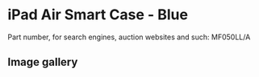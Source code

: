 
# iPad Air Smart Case - Blue

Part number, for search engines, auction websites and such: MF050LL/A

## Image gallery

<div style={{ width: "768px" }}>
  <GalleryComponent
    images={[
      {
        original: "/everysource/MF050.png",
        thumbnail: "/everypreview/MF050.png",
      },
      {
        original: "/everysource/MF050_AV1_SILVER.png",
        thumbnail: "/everypreview/MF050_AV1_SILVER.png",
      },
      {
        original: "/everysource/MF050_AV1_SPACE_GRAY.png",
        thumbnail: "/everypreview/MF050_AV1_SPACE_GRAY.png",
      },
      {
        original: "/everysource/MF050_AV3.png",
        thumbnail: "/everypreview/MF050_AV3.png",
      },
      {
        original: "/everysource/MF050_AV4.png",
        thumbnail: "/everypreview/MF050_AV4.png",
      },
      {
        original: "/everysource/MF050_AV5.png",
        thumbnail: "/everypreview/MF050_AV5.png",
      },
      {
        original: "/everysource/MF050_AV6.png",
        thumbnail: "/everypreview/MF050_AV6.png",
      }
    ]}
  />
</div>